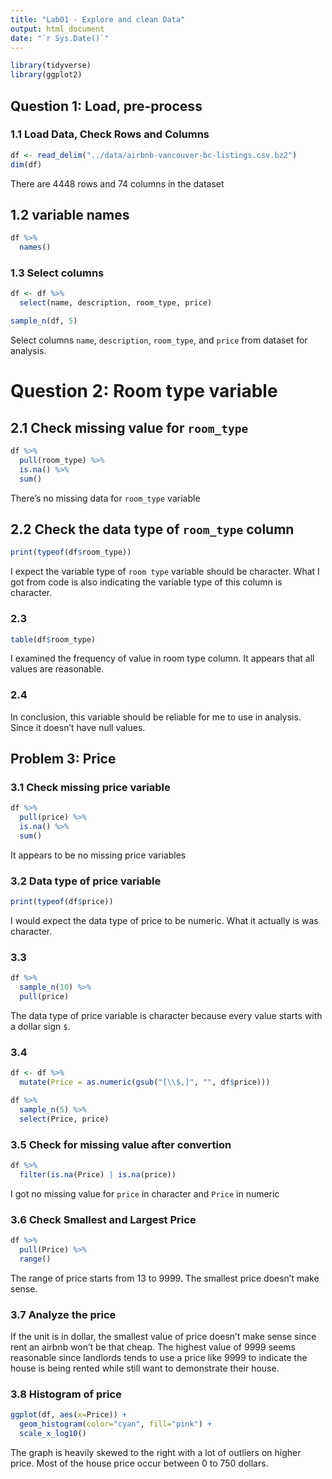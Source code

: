 ```yaml
---
title: "Lab01 - Explore and clean Data"
output: html_document
date: "`r Sys.Date()`"
---
```


```r
library(tidyverse)
library(ggplot2)
```
## Question 1: Load, pre-process
### 1.1 Load Data, Check Rows and Columns
```r
df <- read_delim("../data/airbnb-vancouver-bc-listings.csv.bz2")
dim(df)
```
There are 4448 rows and 74 columns in the dataset

## 1.2 variable names
```r
df %>% 
  names()
```
### 1.3 Select columns 
```r
df <- df %>% 
  select(name, description, room_type, price)

sample_n(df, 5)
```
Select columns `name`, `description`, `room_type`, and `price` from dataset for analysis.

# Question 2: Room type variable
## 2.1 Check missing value for `room_type` 
```r
df %>% 
  pull(room_type) %>% 
  is.na() %>% 
  sum()
```
There's no missing data for `room_type` variable

## 2.2 Check the data type of `room_type` column
```r
print(typeof(df$room_type))
```
I expect the variable type of `room type` variable should be character. What I got from code is also indicating the variable type of this column is character.

### 2.3
```r
table(df$room_type)
```
I examined the frequency of value in room type column. It appears that all values are reasonable.

### 2.4
In conclusion, this variable should be reliable for me to use in analysis. Since it doesn't have null values.

## Problem 3: Price
### 3.1 Check missing price variable
```r
df %>% 
  pull(price) %>% 
  is.na() %>% 
  sum()
```
It appears to be no missing price variables

### 3.2 Data type of price variable
```r
print(typeof(df$price))
```
I would expect the data type of price to be numeric. What it actually is was character.

### 3.3
```r
df %>% 
  sample_n(10) %>% 
  pull(price)
```
The data type of price variable is character because every value starts with a dollar sign `$`.

### 3.4
```r
df <- df %>% 
  mutate(Price = as.numeric(gsub("[\\$,]", "", df$price)))

df %>% 
  sample_n(5) %>% 
  select(Price, price)
```

### 3.5 Check for missing value after convertion
```r
df %>% 
  filter(is.na(Price) | is.na(price))
```
I got no missing value for `price` in character and `Price` in numeric

### 3.6 Check Smallest and Largest Price
```r
df %>% 
  pull(Price) %>% 
  range()
```
The range of price starts from 13 to 9999. The smallest price doesn't make sense.

### 3.7 Analyze the price
If the unit is in dollar, the smallest value of price doesn't make sense since rent an airbnb won't be that cheap. The highest value of 9999 seems reasonable since landlords tends to use a price like 9999 to indicate the house is being rented while still want to demonstrate their house.

### 3.8 Histogram of price
```r
ggplot(df, aes(x=Price)) +
  geom_histogram(color="cyan", fill="pink") +
  scale_x_log10() 
```
The graph is heavily skewed to the right with a lot of outliers on higher price. Most of the house price occur between 0 to 750 dollars.
